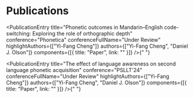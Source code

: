 # Publications

<PublicationEntry
  title="Phonetic outcomes in Mandarin–English code-switching: Exploring the role of orthographic depth"
  conference="Phonetica"
  conferenceFullName="Under Review"
  highlightAuthors={["Yi-Fang Cheng"]}
  authors={["Yi-Fang Cheng", "Daniel J. Olson"]}
  components={[{ title: "Paper", link: "" }]}
/>{" "}

<PublicationEntry
  title="The effect of language awareness on second language phonetic acquisition"
  conference="PSLLT'24"
  conferenceFullName="Under Review"
  highlightAuthors={["Yi-Fang Cheng"]}
  authors={["Yi-Fang Cheng", "Daniel J. Olson"]}
  components={[{ title: "Paper", link: "" }]}
/>{" "}
